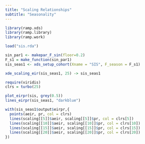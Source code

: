 ```yaml
---
title: "Scaling Relationships"
subtitle: "Seasonality"
---
```


```r
library(ramp.xds)
library(ramp.library)
library(ramp.work)
```


```r
load("sis.rda")
```

```r
sin_par1 <- makepar_F_sin(floor=0.2)
F_s1 = make_function(sin_par1)
sis_seas1 <- xds_setup_cohort(Xname = "SIS", F_season = F_s1) 
```

```r
xde_scaling_eir(sis_seas1, 25) -> sis_seas1
```


```r
require(viridis)
clrs = turbo(25)
```

```r
plot_eirpr(sis, grey(0.5))
lines_eirpr(sis_seas1, "darkblue")

with(sis_seas1$output$eirpr,{
  points(aeir, pr, col = clrs)
  lines(scaling[[5]]$aeir, scaling[[5]]$pr, col = clrs[5])
  lines(scaling[[10]]$aeir, scaling[[10]]$pr, col = clrs[10])
  lines(scaling[[15]]$aeir, scaling[[15]]$pr, col = clrs[15])
  lines(scaling[[20]]$aeir, scaling[[20]]$pr, col = clrs[20])
})
```